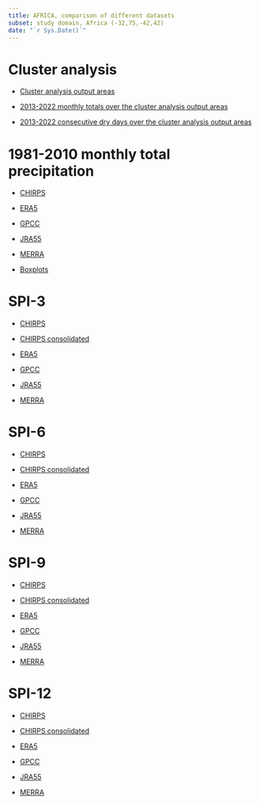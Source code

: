 ```yaml
---
title: AFRICA, comparison of different datasets
subset: study domain, Africa (-32,75,-42,42)
date: "`r Sys.Date()`"
---
```


# Cluster analysis

- [Cluster analysis output areas](./cluster_analysis/cluster.html)

- [2013-2022 monthly totals over the cluster analysis output areas](./cluster_analysis/grafico_ris_clusters.html)

- [2013-2022 consecutive dry days over the cluster analysis output areas](./cluster_analysis/grafico_ris_clusters_cdd.html)

# 1981-2010 monthly total precipitation

- [CHIRPS](./chirps/normals/climatologici.html)

- [ERA5](./era5/normals/climatologici.html)

- [GPCC](./gpcc/normals/climatologici.html)

- [JRA55](./jra55/normals/climatologici.html)

- [MERRA](./merra/normals/climatologici.html)

- [Boxplots](./tutti/boxplot_climatologici/boxplot.html)

# SPI-3

- [CHIRPS](./chirps/spi/plotSPI3.html)

- [CHIRPS consolidated](./chirps_consolidated/spi/plotSPI3.html)

- [ERA5](./era5/spi/plotSPI3.html)

- [GPCC](./gpcc/spi/plotSPI3.html)

- [JRA55](./jra55/spi/plotSPI3.html)

- [MERRA](./merra/spi/plotSPI3.html)

# SPI-6

- [CHIRPS](./chirps/spi/plotSPI6.html)

- [CHIRPS consolidated](./chirps_consolidated/spi/plotSPI6.html)

- [ERA5](./era5/spi/plotSPI6.html)

- [GPCC](./gpcc/spi/plotSPI6.html)

- [JRA55](./jra55/spi/plotSPI6.html)

- [MERRA](./merra/spi/plotSPI6.html)

# SPI-9

- [CHIRPS](./chirps/spi/plotSPI9.html)

- [CHIRPS consolidated](./chirps_consolidated/spi/plotSPI9.html)

- [ERA5](./era5/spi/plotSPI9.html)

- [GPCC](./gpcc/spi/plotSPI9.html)

- [JRA55](./jra55/spi/plotSPI9.html)

- [MERRA](./merra/spi/plotSPI9.html)

# SPI-12

- [CHIRPS](./chirps/spi/plotSPI12.html)

- [CHIRPS consolidated](./chirps_consolidated/spi/plotSPI12.html)

- [ERA5](./era5/spi/plotSPI12.html)

- [GPCC](./gpcc/spi/plotSPI12.html)

- [JRA55](./jra55/spi/plotSPI12.html)

- [MERRA](./merra/spi/plotSPI12.html)

